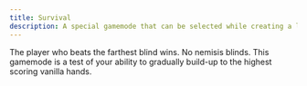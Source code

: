 ```yaml
---
title: Survival
description: A special gamemode that can be selected while creating a lobby.
---
```


The player who beats the farthest blind wins. No nemisis blinds. This gamemode is a test of your ability to gradually build-up to the highest scoring vanilla hands. 